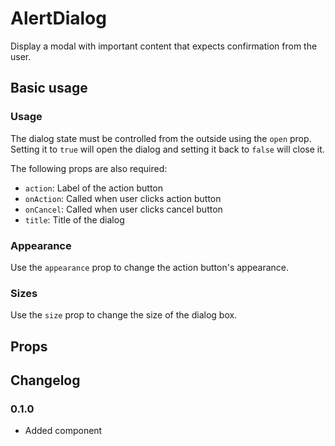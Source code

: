 # AlertDialog

Display a modal with important content that expects confirmation from the user.

## Basic usage

### Usage

The dialog state must be controlled from the outside using the `open` prop. Setting it to `true` will open the dialog and setting it back to `false` will close it.

The following props are also required:

- `action`: Label of the action button
- `onAction`: Called when user clicks action button
- `onCancel`: Called when user clicks cancel button
- `title`: Title of the dialog

<ax-demo name="alert-dialog/usage" />

### Appearance

Use the `appearance` prop to change the action button's appearance.

<ax-demo name="alert-dialog/appearance-usage" />

### Sizes

Use the `size` prop to change the size of the dialog box.

<ax-demo name="alert-dialog/size-usage" />

## Props

<ax-props-table component="AlertDialog" />

## Changelog

### 0.1.0

- Added component
